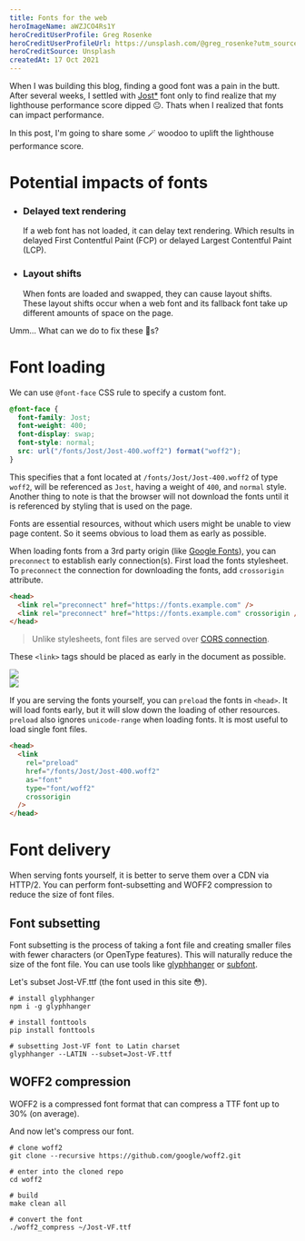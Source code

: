 ```yaml
---
title: Fonts for the web
heroImageName: aWZJCO4Rs1Y
heroCreditUserProfile: Greg Rosenke
heroCreditUserProfileUrl: https://unsplash.com/@greg_rosenke?utm_source=unsplash&utm_medium=referral&utm_content=creditCopyText
heroCreditSource: Unsplash
createdAt: 17 Oct 2021
---
```


When I was building this blog, finding a good font was a pain in the butt. After several weeks, I settled with [Jost\*](https://indestructibletype.com/Jost.html) font only to find realize that my lighthouse performance score dipped 😐. Thats when I realized that fonts can impact performance.

In this post, I'm going to share some 🪄 woodoo to uplift the lighthouse performance score.

# Potential impacts of fonts

- ### Delayed text rendering

  If a web font has not loaded, it can delay text rendering. Which results in delayed First Contentful Paint (FCP) or delayed Largest Contentful Paint (LCP).

- ### Layout shifts
  When fonts are loaded and swapped, they can cause layout shifts. These layout shifts occur when a web font and its fallback font take up different amounts of space on the page.

Umm... What can we do to fix these 🤔s?

# Font loading

We can use `@font-face` CSS rule to specify a custom font.

```css
@font-face {
  font-family: Jost;
  font-weight: 400;
  font-display: swap;
  font-style: normal;
  src: url("/fonts/Jost/Jost-400.woff2") format("woff2");
}
```

This specifies that a font located at `/fonts/Jost/Jost-400.woff2` of type `woff2`, will be referenced as `Jost`, having a weight of `400`, and `normal` style. Another thing to note is that the browser will not download the fonts until it is referenced by styling that is used on the page.

Fonts are essential resources, without which users might be unable to view page content. So it seems obvious to load them as early as possible.

When loading fonts from a 3rd party origin (like [Google Fonts](https://fonts.google.com/)), you can `preconnect` to establish early connection(s). First load the fonts stylesheet. To `preconnect` the connection for downloading the fonts, add `crossorigin` attribute.

```html
<head>
  <link rel="preconnect" href="https://fonts.example.com" />
  <link rel="preconnect" href="https://fonts.example.com" crossorigin />
</head>
```

> Unlike stylesheets, font files are served over [CORS connection](https://www.w3.org/TR/css-fonts-3/#font-fetching-requirements).

These `<link>` tags should be placed as early in the document as possible.

<div style={{ display: "grid", maxWidth: "100%" }}>
  <Image
    src="/img/blog/fonts-for-the-web/no-prefetch.png"
    width={677}
    height={381}
    quality={70}
    layout="intrinsic"
    objectFit="contain"
  />
</div>

<div style={{ display: "grid", maxWidth: "100%" }}>
  <Image
    src="/img/blog/fonts-for-the-web/prefetch.png"
    width={677}
    height={381}
    quality={70}
    layout="intrinsic"
    objectFit="contain"
  />
</div>

If you are serving the fonts yourself, you can `preload` the fonts in `<head>`. It will load fonts early, but it will slow down the loading of other resources. `preload` also ignores `unicode-range` when loading fonts. It is most useful to load single font files.

```html
<head>
  <link
    rel="preload"
    href="/fonts/Jost/Jost-400.woff2"
    as="font"
    type="font/woff2"
    crossorigin
  />
</head>
```

# Font delivery

When serving fonts yourself, it is better to serve them over a CDN via HTTP/2. You can perform font-subsetting and WOFF2 compression to reduce the size of font files.

## Font subsetting

Font subsetting is the process of taking a font file and creating smaller files with fewer characters (or OpenType features). This will naturally reduce the size of the font file. You can use tools like [glyphhanger](https://github.com/zachleat/glyphhanger) or [subfont](https://github.com/Munter/subfont).

Let's subset Jost-VF.ttf (the font used in this site 😳).

```shell
# install glyphhanger
npm i -g glyphhanger

# install fonttools
pip install fonttools

# subsetting Jost-VF font to Latin charset
glyphhanger --LATIN --subset=Jost-VF.ttf
```

## WOFF2 compression

WOFF2 is a compressed font format that can compress a TTF font up to 30% (on average).

And now let's compress our font.

```shell
# clone woff2
git clone --recursive https://github.com/google/woff2.git

# enter into the cloned repo
cd woff2

# build
make clean all

# convert the font
./woff2_compress ~/Jost-VF.ttf
```
